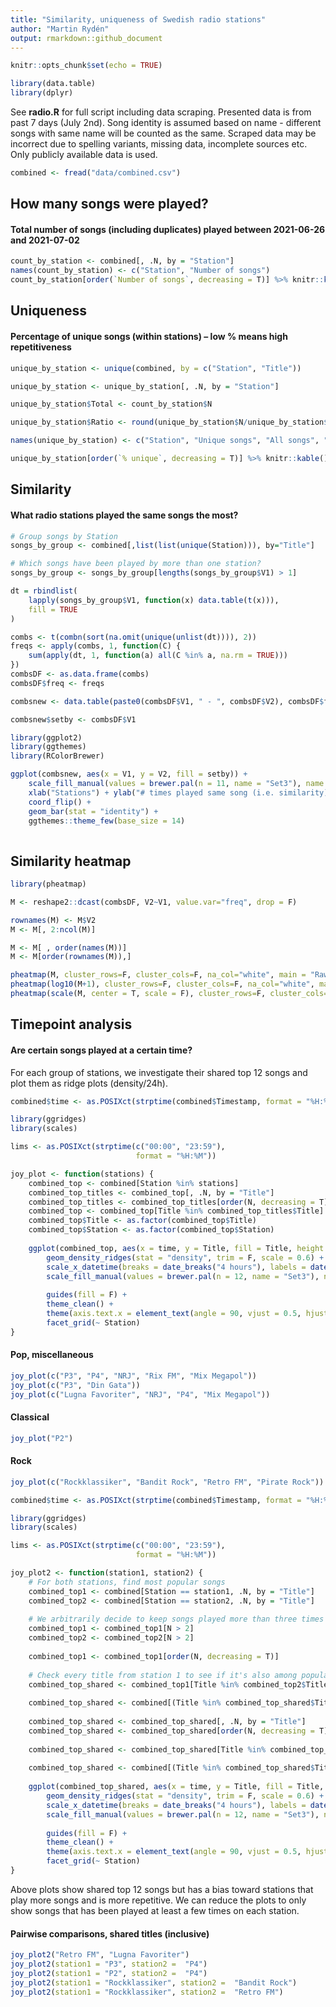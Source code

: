 ```yaml
---
title: "Similarity, uniqueness of Swedish radio stations"
author: "Martin Rydén"
output: rmarkdown::github_document
---
```


```r
knitr::opts_chunk$set(echo = TRUE)

library(data.table)
library(dplyr)

```

See **radio.R** for full script including data scraping. Presented data is from past 7 days (July 2nd). Song identity is assumed based on name - different songs with same name will be counted as the same. Scraped data may be incorrect due to spelling variants, missing data, incomplete sources etc. Only publicly available data is used.

```r
combined <- fread("data/combined.csv")
```

## How many songs were played?
#### Total number of songs (including duplicates) played between 2021-06-26 and 2021-07-02

```r
count_by_station <- combined[, .N, by = "Station"]
names(count_by_station) <- c("Station", "Number of songs")
count_by_station[order(`Number of songs`, decreasing = T)] %>% knitr::kable()
```

## Uniqueness
#### Percentage of unique songs (within stations) -- low % means high repetitiveness

```r
unique_by_station <- unique(combined, by = c("Station", "Title"))

unique_by_station <- unique_by_station[, .N, by = "Station"]

unique_by_station$Total <- count_by_station$N

unique_by_station$Ratio <- round(unique_by_station$N/unique_by_station$Total * 100)

names(unique_by_station) <- c("Station", "Unique songs", "All songs", "% unique")

unique_by_station[order(`% unique`, decreasing = T)] %>% knitr::kable()
```

## Similarity
#### What radio stations played the same songs the most?

```r

# Group songs by Station
songs_by_group <- combined[,list(list(unique(Station))), by="Title"]

# Which songs have been played by more than one station?
songs_by_group <- songs_by_group[lengths(songs_by_group$V1) > 1]

dt = rbindlist(
	lapply(songs_by_group$V1, function(x) data.table(t(x))),
	fill = TRUE
)

combs <- t(combn(sort(na.omit(unique(unlist(dt)))), 2))
freqs <- apply(combs, 1, function(C) {
	sum(apply(dt, 1, function(a) all(C %in% a, na.rm = TRUE)))
})
combsDF <- as.data.frame(combs)
combsDF$freq <- freqs

combsnew <- data.table(paste0(combsDF$V1, " - ", combsDF$V2), combsDF$freq)

combsnew$setby <- combsDF$V1

library(ggplot2)
library(ggthemes)
library(RColorBrewer)

ggplot(combsnew, aes(x = V1, y = V2, fill = setby)) +
	scale_fill_manual(values = brewer.pal(n = 11, name = "Set3"), name = "") +
	xlab("Stations") + ylab("# times played same song (i.e. similarity)") +
	coord_flip() +
	geom_bar(stat = "identity") +
	ggthemes::theme_few(base_size = 14)
	

```



## Similarity heatmap

```r

library(pheatmap)

M <- reshape2::dcast(combsDF, V2~V1, value.var="freq", drop = F)

rownames(M) <- M$V2
M <- M[, 2:ncol(M)]

M <- M[ , order(names(M))]
M <- M[order(rownames(M)),]

pheatmap(M, cluster_rows=F, cluster_cols=F, na_col="white", main = "Raw counts")
pheatmap(log10(M+1), cluster_rows=F, cluster_cols=F, na_col="white", main = "log10 counts")
pheatmap(scale(M, center = T, scale = F), cluster_rows=F, cluster_cols=F, na_col="white", main = "Centered counts")


```



## Timepoint analysis
#### Are certain songs played at a certain time?

For each group of stations, we investigate their shared top 12 songs and plot them as ridge plots (density/24h).

```r
combined$time <- as.POSIXct(strptime(combined$Timestamp, format = "%H:%M")) 

library(ggridges)
library(scales)

lims <- as.POSIXct(strptime(c("00:00", "23:59"), 
							format = "%H:%M"))

joy_plot <- function(stations) {
	combined_top <- combined[Station %in% stations]
	combined_top_titles <- combined_top[, .N, by = "Title"]
	combined_top_titles <- combined_top_titles[order(N, decreasing = T)][1:12]
	combined_top <- combined_top[Title %in% combined_top_titles$Title]
	combined_top$Title <- as.factor(combined_top$Title)
	combined_top$Station <- as.factor(combined_top$Station)
	
	ggplot(combined_top, aes(x = time, y = Title, fill = Title, height = ..scaled..)) +
		geom_density_ridges(stat = "density", trim = F, scale = 0.6) +
		scale_x_datetime(breaks = date_breaks("4 hours"), labels = date_format("%H:%M"), limits = lims) +
		scale_fill_manual(values = brewer.pal(n = 12, name = "Set3"), name = "") +
		
		guides(fill = F) +
		theme_clean() +
		theme(axis.text.x = element_text(angle = 90, vjust = 0.5, hjust=1)) +
		facet_grid(~ Station)
}

```

#### Pop, miscellaneous
```r

joy_plot(c("P3", "P4", "NRJ", "Rix FM", "Mix Megapol"))
joy_plot(c("P3", "Din Gata"))
joy_plot(c("Lugna Favoriter", "NRJ", "P4", "Mix Megapol"))

```

#### Classical

```r

joy_plot("P2")

```

#### Rock

```r
joy_plot(c("Rockklassiker", "Bandit Rock", "Retro FM", "Pirate Rock"))

```


```r
combined$time <- as.POSIXct(strptime(combined$Timestamp, format = "%H:%M")) 

library(ggridges)
library(scales)

lims <- as.POSIXct(strptime(c("00:00", "23:59"), 
							format = "%H:%M"))

joy_plot2 <- function(station1, station2) {
	# For both stations, find most popular songs
	combined_top1 <- combined[Station == station1, .N, by = "Title"]
	combined_top2 <- combined[Station == station2, .N, by = "Title"]
	
	# We arbitrarily decide to keep songs played more than three times
	combined_top1 <- combined_top1[N > 2]
	combined_top2 <- combined_top2[N > 2]
	
	combined_top1 <- combined_top1[order(N, decreasing = T)]
	
	# Check every title from station 1 to see if it's also among popular songs in station 2
	combined_top_shared <- combined_top1[Title %in% combined_top2$Title]
	
	combined_top_shared <- combined[(Title %in% combined_top_shared$Title) & (Station %in% c(station1, station2))]
	
	combined_top_shared <- combined_top_shared[, .N, by = "Title"]
	combined_top_shared <- combined_top_shared[order(N, decreasing = T)][1:12]
	
	combined_top_shared <- combined_top_shared[Title %in% combined_top_shared$Title]
	
	combined_top_shared <- combined[(Title %in% combined_top_shared$Title) & (Station %in% c(station1, station2))]
	
	ggplot(combined_top_shared, aes(x = time, y = Title, fill = Title, height = ..scaled..)) +
		geom_density_ridges(stat = "density", trim = F, scale = 0.6) +
		scale_x_datetime(breaks = date_breaks("4 hours"), labels = date_format("%H:%M"), limits = lims) +
		scale_fill_manual(values = brewer.pal(n = 12, name = "Set3"), name = "") +
		
		guides(fill = F) +
		theme_clean() +
		theme(axis.text.x = element_text(angle = 90, vjust = 0.5, hjust=1)) +
		facet_grid(~ Station)
}

```

Above plots show shared top 12 songs but has a bias toward stations that play more songs and is more repetitive. We can reduce the plots to only show songs that has been played at least a few times on each station.

#### Pairwise comparisons, shared titles (inclusive)

```r
joy_plot2("Retro FM", "Lugna Favoriter")
joy_plot2(station1 = "P3", station2 =  "P4")
joy_plot2(station1 = "P2", station2 =  "P4")
joy_plot2(station1 = "Rockklassiker", station2 =  "Bandit Rock")
joy_plot2(station1 = "Rockklassiker", station2 =  "Retro FM")


```